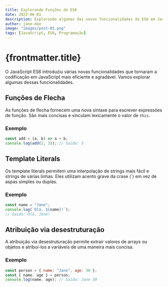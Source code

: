 ```yaml
---
title: Explorando Funções do ES6
date: 2023-06-01
description: Explorando algumas das novas funcionalidades do ES6 em JavaScript.
author: jane-doe
image: "images/post-01.png"
tags: [JavaScript, ES6, Programação]
---
```


# {frontmatter.title}

O JavaScript ES6 introduziu várias novas funcionalidades que tornaram a codificação em JavaScript mais eficiente e agradável. Vamos explorar algumas dessas funcionalidades.

## Funções de Flecha

As funções de flecha fornecem uma nova sintaxe para escrever expressões de função. São mais concisas e vinculam lexicamente o valor de `this`.

### Exemplo

```javascript
const add = (a, b) => a + b;
console.log(add(2, 3)); // Saída: 5
```

## Template Literals

Os template literals permitem uma interpolação de strings mais fácil e strings de várias linhas. Eles utilizam acento grave da crase (\`) em vez de aspas simples ou duplas.

### Exemplo

```javascript
const name = "Jane";
console.log(`Olá, ${name}!`);
// Saída: Olá, Jane!
```

## Atribuição via desestruturação

A atribuição via desestruturação permite extrair valores de arrays ou objetos e atribuí-los a variáveis de uma maneira mais concisa.

### Exemplo

```javascript
const person = { name: "Jane", age: 30 };
const { name, age } = person;
console.log(name, age); // Saída: Jane 30
```
